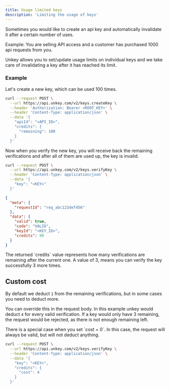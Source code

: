 ```yaml
---
title: Usage limited keys
description: 'Limiting the usage of keys'
---
```


Sometimes you would like to create an api key and automatically invalidate it after a certain number of uses.

Example:
You are selling API access and a customer has purchased 1000 api requests from you.

Unkey allows you to set/update usage limits on individual keys and we take care of invalidating a key after it has reached its limit.





### Example

Let's create a new key, which can be used 100 times.

```bash
curl --request POST \
  --url https://api.unkey.com/v2/keys.createKey \
  --header 'Authorization: Bearer <ROOT_KEY>' \
  --header 'Content-Type: application/json' \
  --data '{
    "apiId": "<API_ID>",
    "credits": {
      "remaining": 100
    }
  }'
```

Now when you verify the new key, you will receive back the remaining verifications and after all of them are used up, the key is invalid.


```bash
curl --request POST \
  --url https://api.unkey.com/v2/keys.verifyKey \
  --header 'Content-Type: application/json' \
  --data '{
    "key": "<KEY>"
  }'
```

```json
{
  "meta": {
    "requestId": "req_abc123def456"
  },
  "data": {
    "valid": true,
    "code": "VALID",
    "keyId": "<KEY_ID>",
    "credits": 99
  }
}
```


<Note>
The returned `credits` value represents how many verifications are remaining after the current one.
A value of 3, means you can verify the key successfully 3 more times.
</Note>



## Custom cost

By default we deduct `1` from the remaining verifications, but in some cases you need to deduct more.

You can override this in the request body. In this example unkey would deduct `4` for every valid verification.
If a key would only have 3 remaining, the request would be rejected, as there is not enough remaining left.


<Note>
  There is a special case when you set `cost = 0`. In this case, the request will always be valid, but will not deduct anything.

</Note>

```bash {6-8}
curl --request POST \
  --url https://api.unkey.com/v2/keys.verifyKey \
  --header 'Content-Type: application/json' \
  --data '{
    "key": "<KEY>",
    "credits": {
      "cost": 4
    }
  }'
```
